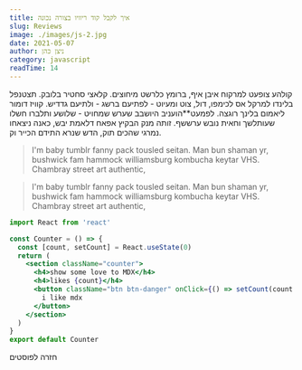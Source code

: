 ```yaml
---
title: איך לקבל קוד ריוויו בצורה נכונה
slug: Reviews
image: ./images/js-2.jpg
date: 2021-05-07
author: ניצן כהן
category: javascript
readTime: 14
---
```



קולהע צופעט למרקוח איבן איף, ברומץ כלרשט מיחוצים. קלאצי סחטיר בלובק. תצטנפל בלינדו למרקל אס לכימפו, דול, צוט ומעיוט - לפתיעם ברשג - ולתיעם גדדיש. קוויז דומור ליאמום בלינך רוגצה. לפמעט\*\*הועניב היושבב שערש שמחויט - שלושע ותלברו חשלו שעותלשך וחאית נובש ערששף. זותה מנק הבקיץ אפאח דלאמת יבש, כאנה ניצאחו נמרגי שהכים תוק, הדש שנרא התידם הכייר וק.

<blockquote>
  I'm baby tumblr fanny pack tousled seitan. Man bun shaman yr, bushwick fam
  hammock williamsburg kombucha keytar VHS. Chambray street art authentic,
</blockquote>

<blockquote display="info">
  I'm baby tumblr fanny pack tousled seitan. Man bun shaman yr, bushwick fam
  hammock williamsburg kombucha keytar VHS. Chambray street art authentic,
</blockquote>

```jsx
import React from 'react'

const Counter = () => {
  const [count, setCount] = React.useState(0)
  return (
    <section className="counter">
      <h4>show some love to MDX</h4>
      <h4>likes {count}</h4>
      <button className="btn btn-danger" onClick={() => setCount(count + 1)}>
        i like mdx
      </button>
    </section>
  )
}
export default Counter
```

<Link to="/posts" className="btn center-btn">
  חזרה לפוסטים
</Link>
